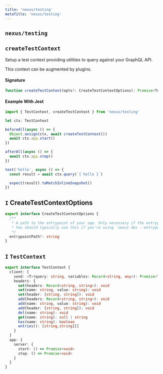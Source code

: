 ```yaml
---
title: 'nexus/testing'
metaTitle: 'nexus/testing'
---
```


## `nexus/testing`

## `createTestContext`

Setup a test context providing utilities to query against your GraphQL API.

This context can be augmented by plugins.

#### Signature

```ts
function createTestContext(opts?: CreateTestContextOptions): Promise<TestContext>
```

#### Example With Jest

```ts
import { TestContext, createTestContext } from 'nexus/testing'

let ctx: TestContext

beforeAll(async () => {
  Object.assign(ctx, await createTestContext())
  await ctx.app.start()
})

afterAll(async () => {
  await ctx.app.stop()
})

test('hello', async () => {
  const result = await ctx.query(`{ hello }`)

  expect(result).toMatchInlineSnapshot()
})
```

## `I` CreateTestContextOptions

```ts
export interface CreateTestContextOptions {
  /**
   * A path to the entrypoint of your app. Only necessary if the entrypoint falls outside of Nexus convention.
   * You should typically use this if you're using `nexus dev --entrypoint` or `nexus build --entrypoint`.
   */
  entrypointPath?: string
}
```

## `I` `TestContext`

```ts
export interface TestContext {
  client: {
    send: <T>(query: string, variables: Record<string, any>): Promise<T>
    headers: {
      set(headers: Record<string, string>): void
      set(name: string, value: string): void
      set(header: [string, string]): void
      add(headers: Record<string, string>): void
      add(name: string, value: string): void
      add(header: [string, string]): void
      del(name: string): void
      get(name: string): null | string
      has(name: string): boolean
      entries(): [string,string][]
    }
  }
  app: {
    server: {
      start: () => Promise<void>
      stop: () => Promise<void>
    }
  }
}
```
